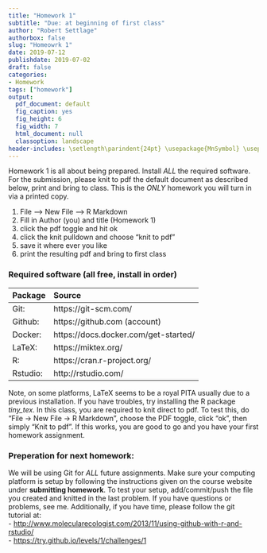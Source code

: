 ```yaml
---
title: "Homework 1"
subtitle: "Due: at beginning of first class"
author: "Robert Settlage"
authorbox: false
slug: "Homeowrk 1"
date: 2019-07-12
publishdate: 2019-07-02
draft: false
categories:
- Homework
tags: ["homework"]
output:
  pdf_document: default
  fig_caption: yes
  fig_height: 6
  fig_width: 7
  html_document: null
  classoption: landscape
header-includes: \setlength\parindent{24pt} \usepackage{MnSymbol} \usepackage{mathrsfs}
---
```


Homework 1 is all about being prepared.  Install *ALL* the required software.  For the submission, please knit to pdf the default document as described below, print and bring to class.  This is the *ONLY* homework you will turn in via a printed copy.

1. File --> New File --> R Markdown
2. Fill in Author (you) and title (Homework 1)
3. click the pdf toggle and hit ok
4. click the knit pulldown and choose "knit to pdf"
5. save it where ever you like
6. print the resulting pdf and bring to first class

### Required software (all free, install in order)

Package         Source
-------         --------------------------------
Git:            https://git-scm.com/
Github:         https://github.com (account) 
Docker:         https://docs.docker.com/get-started/
LaTeX:           https://miktex.org/
R:              https://cran.r-project.org/  
Rstudio:        http://rstudio.com/  
-------         --------------------------------

Note, on some platforms, LaTeX seems to be a royal PITA usually due to a previous installation.  If you have troubles, try installing the R package *tiny_tex*.  In this class, you are required to knit direct to pdf.  To test this, do "File -> New File -> R Markdown", choose the PDF toggle, click "ok", then simply "Knit to pdf".  If this works, you are good to go and you have your first homework assignment.

### Preperation for next homework:  
We will be using Git for *ALL* future assignments.  Make sure your computing platform is setup by following the instructions given on the course website under __submitting homework__.  To test your setup, add/commit/push the file you created and knitted in the last problem.  If you have questions or problems, see me.  Additionally, if you have time, please follow the git tutorial at:  
- <http://www.molecularecologist.com/2013/11/using-github-with-r-and-rstudio/>  
- <https://try.github.io/levels/1/challenges/1>
